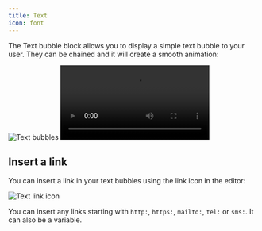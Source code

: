 ```yaml
---
title: Text
icon: font
---
```


The Text bubble block allows you to display a simple text bubble to your user. They can be chained and it will create a smooth animation:

<Tabs>
  <Tab title="Flow">
    <Frame style={{ maxWidth: '400px' }}>
      <img
        src="/images/blocks/bubbles/3-text-bubbles.png"
        alt="Text bubbles"
        className="rounded-lg"
      />
    </Frame>
  </Tab>
  <Tab title="Bot">
    <video
      controls
      autoPlay
      className="rounded-lg"
      src="/images/blocks/bubbles/3-text-bubbles-chat.mp4"
    ></video>
  </Tab>
</Tabs>

## Insert a link

You can insert a link in your text bubbles using the link icon in the editor:

<Frame style={{ maxWidth: '400px' }}>
  <img src="/images/blocks/bubbles/text-link.png" alt="Text link icon" />
</Frame>

You can insert any links starting with `http:`, `https:`, `mailto:`, `tel:` or `sms:`. It can also be a variable.
